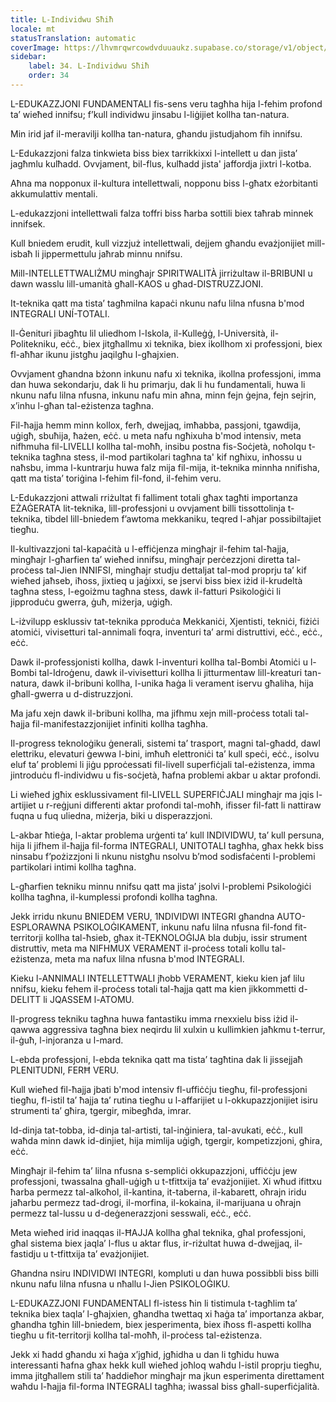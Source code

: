 ```yaml
---
title: L-Individwu Sħiħ
locale: mt
statusTranslation: automatic
coverImage: https://lhvmrqwrcowdvduuaukz.supabase.co/storage/v1/object/public/strapi-uploads/small_cover-educacion-fundamental.webp-2d51a7828a2b1309555be27f7e2a61a0.webp
sidebar:
    label: 34. L-Individwu Sħiħ
    order: 34
---
```

L-EDUKAZZJONI FUNDAMENTALI fis-sens veru tagħha hija l-fehim profond ta’ wieħed innifsu; f’kull individwu jinsabu l-liġijiet kollha tan-natura.

Min irid jaf il-meravilji kollha tan-natura, għandu jistudjahom fih innifsu.

L-Edukazzjoni falza tinkwieta biss biex tarrikkixxi l-intellett u dan jista’ jagħmlu kulħadd. Ovvjament, bil-flus, kulħadd jista' jaffordja jixtri l-kotba.

Aħna ma nopponux il-kultura intellettwali, nopponu biss l-għatx eżorbitanti akkumulattiv mentali.

L-edukazzjoni intellettwali falza toffri biss ħarba sottili biex taħrab minnek innifsek.

Kull bniedem erudit, kull vizzjuż intellettwali, dejjem għandu evażjonijiet mill-isbaħ li jippermettulu jaħrab minnu nnifsu.

Mill-INTELLETTWALIŻMU mingħajr SPIRITWALITÀ jirriżultaw il-BRIBUNI u dawn wasslu lill-umanità għall-KAOS u għad-DISTRUZZJONI.

It-teknika qatt ma tista’ tagħmilna kapaċi nkunu nafu lilna nfusna b'mod INTEGRALI UNÍ-TOTALI.

Il-Ġenituri jibagħtu lil uliedhom l-Iskola, il-Kulleġġ, l-Università, il-Politekniku, eċċ., biex jitgħallmu xi teknika, biex ikollhom xi professjoni, biex fl-aħħar ikunu jistgħu jaqilgħu l-għajxien.

Ovvjament għandna bżonn inkunu nafu xi teknika, ikollna professjoni, imma dan huwa sekondarju, dak li hu primarju, dak li hu fundamentali, huwa li nkunu nafu lilna nfusna, inkunu nafu min aħna, minn fejn ġejna, fejn sejrin, x’inhu l-għan tal-eżistenza tagħna.

Fil-ħajja hemm minn kollox, ferħ, dwejjaq, imħabba, passjoni, tgawdija, uġigħ, sbuħija, ħażen, eċċ. u meta nafu ngħixuha b'mod intensiv, meta nifhmuha fil-LIVELLI kollha tal-moħħ, insibu postna fis-Soċjetà, noħolqu t-teknika tagħna stess, il-mod partikolari tagħna ta' kif ngħixu, inħossu u naħsbu, imma l-kuntrarju huwa falz mija fil-mija, it-teknika minnha nnifisha, qatt ma tista’ toriġina l-fehim fil-fond, il-fehim veru.

L-Edukazzjoni attwali rriżultat fi falliment totali għax tagħti importanza EŻAĠERATA lit-teknika, lill-professjoni u ovvjament billi tissottolinja t-teknika, tibdel lill-bniedem f’awtoma mekkaniku, teqred l-aħjar possibiltajiet tiegħu.

Il-kultivazzjoni tal-kapaċità u l-effiċjenza mingħajr il-fehim tal-ħajja, mingħajr l-għarfien ta’ wieħed innifsu, mingħajr perċezzjoni diretta tal-proċess tal-Jien INNIFSI, mingħajr studju dettaljat tal-mod proprju ta’ kif wieħed jaħseb, iħoss, jixtieq u jaġixxi, se jservi biss biex iżid il-krudeltà tagħna stess, l-egoiżmu tagħna stess, dawk il-fatturi Psikoloġiċi li jipproduċu gwerra, ġuħ, miżerja, uġigħ.

L-iżvilupp esklussiv tat-teknika pproduċa Mekkaniċi, Xjentisti, tekniċi, fiżiċi atomiċi, vivisetturi tal-annimali foqra, inventuri ta’ armi distruttivi, eċċ., eċċ., eċċ.

Dawk il-professjonisti kollha, dawk l-inventuri kollha tal-Bombi Atomiċi u l-Bombi tal-Idroġenu, dawk il-vivisetturi kollha li jitturmentaw lill-kreaturi tan-natura, dawk il-bribuni kollha, l-unika ħaġa li verament iservu għaliha, hija għall-gwerra u d-distruzzjoni.

Ma jafu xejn dawk il-bribuni kollha, ma jifhmu xejn mill-proċess totali tal-ħajja fil-manifestazzjonijiet infiniti kollha tagħha.

Il-progress teknoloġiku ġenerali, sistemi ta’ trasport, magni tal-għadd, dawl elettriku, elevaturi ġewwa l-bini, imħuħ elettroniċi ta’ kull speċi, eċċ., isolvu eluf ta’ problemi li jiġu pproċessati fil-livell superfiċjali tal-eżistenza, imma jintroduċu fl-individwu u fis-soċjetà, ħafna problemi akbar u aktar profondi.

Li wieħed jgħix esklussivament fil-LIVELL SUPERFIĊJALI mingħajr ma jqis l-artijiet u r-reġjuni differenti aktar profondi tal-moħħ, ifisser fil-fatt li nattiraw fuqna u fuq uliedna, miżerja, biki u disperazzjoni.

L-akbar ħtieġa, l-aktar problema urġenti ta’ kull INDIVIDWU, ta’ kull persuna, hija li jifhem il-ħajja fil-forma INTEGRALI, UNITOTALI tagħha, għax hekk biss ninsabu f’pożizzjoni li nkunu nistgħu nsolvu b’mod sodisfaċenti l-problemi partikolari intimi kollha tagħna.

L-għarfien tekniku minnu nnifsu qatt ma jista’ jsolvi l-problemi Psikoloġiċi kollha tagħna, il-kumplessi profondi kollha tagħna.

Jekk irridu nkunu BNIEDEM VERU, 1NDIVIDWI INTEGRI għandna AUTO-ESPLORAWNA PSIKOLOĠIKAMENT, inkunu nafu lilna nfusna fil-fond fit-territorji kollha tal-ħsieb, għax it-TEKNOLOĠIJA bla dubju, issir strument distruttiv, meta ma NIFHMUX VERAMENT il-proċess totali kollu tal-eżistenza, meta ma nafux lilna nfusna b'mod INTEGRALI.

Kieku l-ANNIMALI INTELLETTWALI jħobb VERAMENT, kieku kien jaf lilu nnifsu, kieku fehem il-proċess totali tal-ħajja qatt ma kien jikkommetti d-DELITT li JQASSEM l-ATOMU.

Il-progress tekniku tagħna huwa fantastiku imma rnexxielu biss iżid il-qawwa aggressiva tagħna biex neqirdu lil xulxin u kullimkien jaħkmu t-terrur, il-ġuħ, l-injoranza u l-mard.

L-ebda professjoni, l-ebda teknika qatt ma tista’ tagħtina dak li jissejjaħ PLENITUDNI, FERĦ VERU.

Kull wieħed fil-ħajja jbati b'mod intensiv fl-uffiċċju tiegħu, fil-professjoni tiegħu, fl-istil ta’ ħajja ta’ rutina tiegħu u l-affarijiet u l-okkupazzjonijiet isiru strumenti ta’ għira, tgergir, mibegħda, imrar.

Id-dinja tat-tobba, id-dinja tal-artisti, tal-inġiniera, tal-avukati, eċċ., kull waħda minn dawk id-dinjiet, hija mimlija uġigħ, tgergir, kompetizzjoni, għira, eċċ.

Mingħajr il-fehim ta’ lilna nfusna s-sempliċi okkupazzjoni, uffiċċju jew professjoni, twassalna għall-uġigħ u t-tfittxija ta’ evażjonijiet. Xi wħud ifittxu ħarba permezz tal-alkoħol, il-kantina, it-taberna, il-kabarett, oħrajn iridu jaħarbu permezz tad-drogi, il-morfina, il-kokaina, il-marijuana u oħrajn permezz tal-lussu u d-deġenerazzjoni sesswali, eċċ., eċċ.

Meta wieħed irid inaqqas il-ĦAJJA kollha għal teknika, għal professjoni, għal sistema biex jaqla’ l-flus u aktar flus, ir-riżultat huwa d-dwejjaq, il-fastidju u t-tfittxija ta’ evażjonijiet.

Għandna nsiru INDIVIDWI INTEGRI, kompluti u dan huwa possibbli biss billi nkunu nafu lilna nfusna u nħallu l-Jien PSIKOLOĠIKU.

L-EDUKAZZJONI FUNDAMENTALI fl-istess ħin li tistimula t-tagħlim ta’ teknika biex taqla’ l-għajxien, għandha twettaq xi ħaġa ta’ importanza akbar, għandha tgħin lill-bniedem, biex jesperimenta, biex iħoss fl-aspetti kollha tiegħu u fit-territorji kollha tal-moħħ, il-proċess tal-eżistenza.

Jekk xi ħadd għandu xi ħaġa x’jgħid, jgħidha u dan li tgħidu huwa interessanti ħafna għax hekk kull wieħed joħloq waħdu l-istil proprju tiegħu, imma jitgħallem stili ta’ ħaddieħor mingħajr ma jkun esperimenta direttament waħdu l-ħajja fil-forma INTEGRALI tagħha; iwassal biss għall-superfiċjalità.

